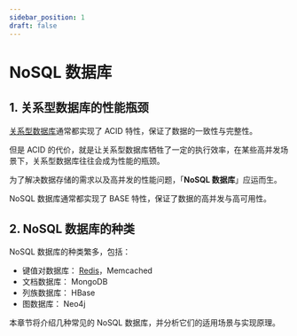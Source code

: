 ```yaml
---
sidebar_position: 1
draft: false
---
```


# NoSQL 数据库

## 1. 关系型数据库的性能瓶颈

[关系型数据库](../database)通常都实现了 ACID 特性，保证了数据的一致性与完整性。

但是 ACID 的代价，就是让关系型数据库牺牲了一定的执行效率，在某些高并发场景下，关系型数据库往往会成为性能的瓶颈。

为了解决数据存储的需求以及高并发的性能问题，「**NoSQL 数据库**」应运而生。

NoSQL 数据库通常都实现了 BASE 特性，保证了数据的高并发与高可用性。

## 2. NoSQL 数据库的种类

NoSQL 数据库的种类繁多，包括：

- 键值对数据库： [Redis](./redis)，Memcached
- 文档数据库： MongoDB
- 列族数据库： HBase
- 图数据库： Neo4j

本章节将介绍几种常见的 NoSQL 数据库，并分析它们的适用场景与实现原理。